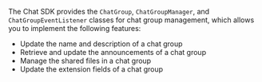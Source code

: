 <PlatformWrapper platform="react-native">

The Chat SDK provides the `ChatGroup`, `ChatGroupManager`, and `ChatGroupEventListener` classes for chat group management, which allows you to implement the following features:

- Update the name and description of a chat group
- Retrieve and update the announcements of a chat group
- Manage the shared files in a chat group
- Update the extension fields of a chat group

</PlatformWrapper>